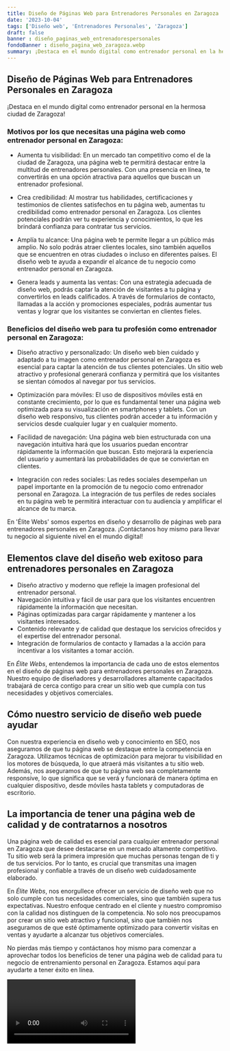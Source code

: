 ```yaml
---
title: Diseño de Páginas Web para Entrenadores Personales en Zaragoza
date: '2023-10-04'
tags: ['Diseño web', 'Entrenadores Personales', 'Zaragoza']
draft: false
banner : diseño_paginas_web_entrenadorespersonales
fondoBanner : diseño_pagina_web_zaragoza.webp
summary: ¡Destaca en el mundo digital como entrenador personal en la hermosa ciudad de Zaragoza!
---
```


## Diseño de Páginas Web para Entrenadores Personales en Zaragoza

¡Destaca en el mundo digital como entrenador personal en la hermosa ciudad de Zaragoza!

### Motivos por los que necesitas una página web como entrenador personal en Zaragoza:

- Aumenta tu visibilidad: En un mercado tan competitivo como el de la ciudad de Zaragoza, una página web te permitirá destacar entre la multitud de entrenadores personales. Con una presencia en línea, te convertirás en una opción atractiva para aquellos que buscan un entrenador profesional.

- Crea credibilidad: Al mostrar tus habilidades, certificaciones y testimonios de clientes satisfechos en tu página web, aumentas tu credibilidad como entrenador personal en Zaragoza. Los clientes potenciales podrán ver tu experiencia y conocimientos, lo que les brindará confianza para contratar tus servicios.

- Amplía tu alcance: Una página web te permite llegar a un público más amplio. No solo podrás atraer clientes locales, sino también aquellos que se encuentren en otras ciudades o incluso en diferentes países. El diseño web te ayuda a expandir el alcance de tu negocio como entrenador personal en Zaragoza.

- Genera leads y aumenta las ventas: Con una estrategia adecuada de diseño web, podrás captar la atención de visitantes a tu página y convertirlos en leads calificados. A través de formularios de contacto, llamadas a la acción y promociones especiales, podrás aumentar tus ventas y lograr que los visitantes se conviertan en clientes fieles.

### Beneficios del diseño web para tu profesión como entrenador personal en Zaragoza:

- Diseño atractivo y personalizado: Un diseño web bien cuidado y adaptado a tu imagen como entrenador personal en Zaragoza es esencial para captar la atención de tus clientes potenciales. Un sitio web atractivo y profesional generará confianza y permitirá que los visitantes se sientan cómodos al navegar por tus servicios.

- Optimización para móviles: El uso de dispositivos móviles está en constante crecimiento, por lo que es fundamental tener una página web optimizada para su visualización en smartphones y tablets. Con un diseño web responsivo, tus clientes podrán acceder a tu información y servicios desde cualquier lugar y en cualquier momento.

- Facilidad de navegación: Una página web bien estructurada con una navegación intuitiva hará que los usuarios puedan encontrar rápidamente la información que buscan. Esto mejorará la experiencia del usuario y aumentará las probabilidades de que se conviertan en clientes.

- Integración con redes sociales: Las redes sociales desempeñan un papel importante en la promoción de tu negocio como entrenador personal en Zaragoza. La integración de tus perfiles de redes sociales en tu página web te permitirá interactuar con tu audiencia y amplificar el alcance de tu marca.

En 'Élite Webs' somos expertos en diseño y desarrollo de páginas web para entrenadores personales en Zaragoza. ¡Contáctanos hoy mismo para llevar tu negocio al siguiente nivel en el mundo digital!

<GifSeo />

<Cta />

## Elementos clave del diseño web exitoso para entrenadores personales en Zaragoza

- Diseño atractivo y moderno que refleje la imagen profesional del entrenador personal.
- Navegación intuitiva y fácil de usar para que los visitantes encuentren rápidamente la información que necesitan.
- Páginas optimizadas para cargar rápidamente y mantener a los visitantes interesados.
- Contenido relevante y de calidad que destaque los servicios ofrecidos y el expertise del entrenador personal.
- Integración de formularios de contacto y llamadas a la acción para incentivar a los visitantes a tomar acción.

En *Élite Webs*, entendemos la importancia de cada uno de estos elementos en el diseño de páginas web para entrenadores personales en Zaragoza. Nuestro equipo de diseñadores y desarrolladores altamente capacitados trabajará de cerca contigo para crear un sitio web que cumpla con tus necesidades y objetivos comerciales.

## Cómo nuestro servicio de diseño web puede ayudar

Con nuestra experiencia en diseño web y conocimiento en SEO, nos aseguramos de que tu página web se destaque entre la competencia en Zaragoza. Utilizamos técnicas de optimización para mejorar tu visibilidad en los motores de búsqueda, lo que atraerá más visitantes a tu sitio web. Además, nos aseguramos de que tu página web sea completamente responsive, lo que significa que se verá y funcionará de manera óptima en cualquier dispositivo, desde móviles hasta tablets y computadoras de escritorio.

## La importancia de tener una página web de calidad y de contratarnos a nosotros

Una página web de calidad es esencial para cualquier entrenador personal en Zaragoza que desee destacarse en un mercado altamente competitivo. Tu sitio web será la primera impresión que muchas personas tengan de ti y de tus servicios. Por lo tanto, es crucial que transmitas una imagen profesional y confiable a través de un diseño web cuidadosamente elaborado.

En *Élite Webs*, nos enorgullece ofrecer un servicio de diseño web que no solo cumple con tus necesidades comerciales, sino que también supera tus expectativas. Nuestro enfoque centrado en el cliente y nuestro compromiso con la calidad nos distinguen de la competencia. No solo nos preocupamos por crear un sitio web atractivo y funcional, sino que también nos aseguramos de que esté óptimamente optimizado para convertir visitas en ventas y ayudarte a alcanzar tus objetivos comerciales.

No pierdas más tiempo y contáctanos hoy mismo para comenzar a aprovechar todos los beneficios de tener una página web de calidad para tu negocio de entrenamiento personal en Zaragoza. Estamos aquí para ayudarte a tener éxito en línea.

<Video />

<CtaBot job='Entrenadores Personales' city='Zaragoza'/>

<Gmaps query='Zaragoza+españa+maps' />